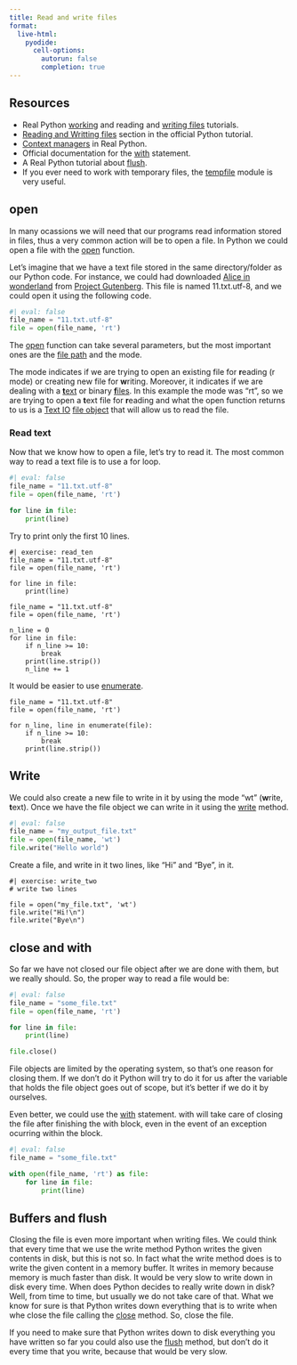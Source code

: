 ```yaml
---
title: Read and write files
format:
  live-html:
    pyodide:
      cell-options:
        autorun: false
        completion: true
---
```


## Resources

- Real Python [working](https://realpython.com/working-with-files-in-python/) and reading and [writing files](https://realpython.com/read-write-files-python/) tutorials.
- [Reading and Writting files](https://docs.python.org/3/tutorial/inputoutput.html#reading-and-writing-files) section in the official Python tutorial.
- [Context managers](https://realpython.com/python-with-statement/) in Real Python.
- Official documentation for the [with](https://docs.python.org/3/reference/compound_stmts.html#with) statement.
- A Real Python tutorial about [flush](https://realpython.com/python-flush-print-output/).
- If you ever need to work with temporary files, the [tempfile](https://docs.python.org/3/library/tempfile.html) module is very useful.

## open

In many ocassions we will need that our programs read information stored in files, thus a very common action will be to open a file.
In Python we could open a file with the [open](https://docs.python.org/3/library/functions.html#open) function.

Let's imagine that we have a text file stored in the same directory/folder as our Python code.
For instance, we could had downloaded [Alice in wonderland](https://www.gutenberg.org/ebooks/11.txt.utf-8) from [Project Gutenberg](https://www.gutenberg.org/).
This file is named 11.txt.utf-8, and we could open it using the following code.

```python
#| eval: false
file_name = "11.txt.utf-8"
file = open(file_name, 'rt')
```

The [open](https://docs.python.org/3/library/functions.html#open) function can take several parameters, but the most important ones are the [file path](https://docs.python.org/3/glossary.html#term-path-like-object) and the mode.

The mode indicates if we are trying to open an existing file for **r**eading (r mode) or creating new file for **w**riting.
Moreover, it indicates if we are dealing with a [**t**ext](https://en.wikipedia.org/wiki/Text_file) or binary [**f**iles](https://en.wikipedia.org/wiki/Binary_file).
In this example the mode was "rt", so we are trying to open a **t**ext file for **r**eading and what the open function returns to us is a [Text IO](https://docs.python.org/3/library/io.html#text-i-o) [file object](https://docs.python.org/3/glossary.html#term-file-object) that will allow us to read the file.

### Read text

Now that we know how to open a file, let's try to read it.
The most common way to read a text file is to use a for loop.

```python
#| eval: false
file_name = "11.txt.utf-8"
file = open(file_name, 'rt')

for line in file:
    print(line)
```

Try to print only the first 10 lines.

```pyodide
#| exercise: read_ten
file_name = "11.txt.utf-8"
file = open(file_name, 'rt')

for line in file:
    print(line)
```

::: { .solution exercise="read_ten" }
::: { .callout-tip collapse="false"}
```pyodide
file_name = "11.txt.utf-8"
file = open(file_name, 'rt')

n_line = 0
for line in file:
    if n_line >= 10:
        break
    print(line.strip())
    n_line += 1
```

It would be easier to use [enumerate](https://docs.python.org/3/library/functions.html#enumerate).

```pyodide
file_name = "11.txt.utf-8"
file = open(file_name, 'rt')

for n_line, line in enumerate(file):
    if n_line >= 10:
        break
    print(line.strip())
```
:::
:::

## Write

We could also create a new file to write in it by using the mode "wt" (**w**rite, **t**ext).
Once we have the file object we can write in it using the [write](https://docs.python.org/3/library/io.html#io.TextIOBase.write) method.

```python
#| eval: false
file_name = "my_output_file.txt"
file = open(file_name, 'wt')
file.write("Hello world")
```

Create a file, and write in it two lines, like "Hi" and "Bye", in it.

```pyodide
#| exercise: write_two
# write two lines
```

::: { .solution exercise="variable_name" }
::: { .callout-tip collapse="false"}
```pyodide
file = open("my_file.txt", 'wt')
file.write("Hi!\n")
file.write("Bye\n")
```
:::
:::

## close and with

So far we have not closed our file object after we are done with them, but we really should.
So, the proper way to read a file would be:

```python
#| eval: false
file_name = "some_file.txt"
file = open(file_name, 'rt')

for line in file:
    print(line)

file.close()
```

File objects are limited by the operating system, so that's one reason for closing them.
If we don't do it Python will try to do it for us after the variable that holds the file object goes out of scope, but it's better if we do it by ourselves.

Even better, we could use the [with](https://docs.python.org/3/reference/compound_stmts.html#with) statement.
with will take care of closing the file after finishing the with block, even in the event of an exception ocurring within the block.

```python
#| eval: false
file_name = "some_file.txt"

with open(file_name, 'rt') as file:
    for line in file:
        print(line)

```

## Buffers and flush 

Closing the file is even more important when writing files.
We could think that every time that we use the write method Python writes the given contents in disk, but this is not so.
In fact what the write method does is to write the given content in a memory buffer.
It writes in memory because memory is much faster than disk.
It would be very slow to write down in disk every time.
When does Python decides to really write down in disk? Well, from time to time, but usually we do not take care of that.
What we know for sure is that Python writes down everything that is to write when whe close the file calling the [close](https://docs.python.org/3/library/io.html#io.IOBase.close) method.
So, close the file.

If you need to make sure that Python writes down to disk everything you have written so far you could also use the [flush](https://docs.python.org/3/library/io.html#io.IOBase.flush) method, but don't do it every time that you write, because that would be very slow.
